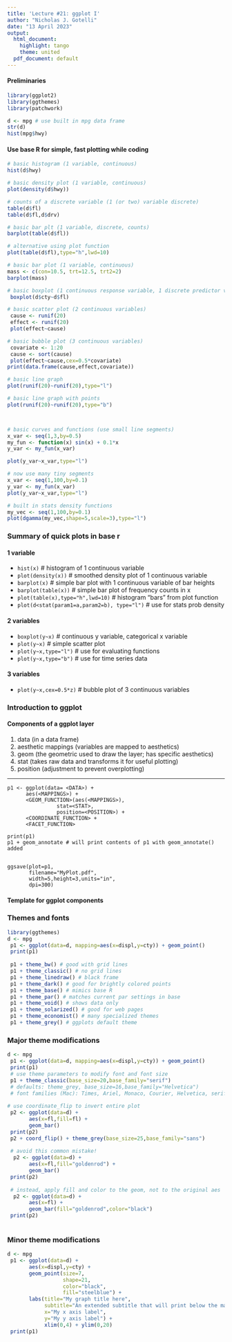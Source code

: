 ```yaml
---
title: 'Lecture #21: ggplot I'
author: "Nicholas J. Gotelli"
date: "13 April 2023"
output:
  html_document:
    highlight: tango
    theme: united
  pdf_document: default
---
```


#### Preliminaries
```r
library(ggplot2)
library(ggthemes)
library(patchwork)

d <- mpg # use built in mpg data frame
str(d)
hist(mpg$hwy)

```

#### Use base R for simple, fast plotting while coding

```r
# basic histogram (1 variable, continuous)
hist(d$hwy)

# basic density plot (1 variable, continuous)
plot(density(d$hwy))

# counts of a discrete variable (1 (or two) variable discrete)
table(d$fl)
table(d$fl,d$drv)

# basic bar plt (1 variable, discrete, counts)
barplot(table(d$fl))

# alternative using plot function
plot(table(d$fl),type="h",lwd=10)

# basic bar plot (1 variable, continuous)
mass <- c(con=10.5, trt=12.5, trt2=2)
barplot(mass)

# basic boxplot (1 continuous response variable, 1 discrete predictor variable)
 boxplot(d$cty~d$fl)

# basic scatter plot (2 continuous variables)
 cause <- runif(20)
 effect <- runif(20)
 plot(effect~cause)

# basic bubble plot (3 continuous variables)
 covariate <- 1:20
 cause <- sort(cause)
 plot(effect~cause,cex=0.5*covariate)
print(data.frame(cause,effect,covariate))

# basic line graph
plot(runif(20)~runif(20),type="l")

# basic line graph with points
plot(runif(20)~runif(20),type="b")



# basic curves and functions (use small line segments)
x_var <- seq(1,3,by=0.5)
my_fun <- function(x) sin(x) + 0.1*x
y_var <- my_fun(x_var)

plot(y_var~x_var,type="l")

# now use many tiny segments
x_var <- seq(1,100,by=0.1)
y_var <- my_fun(x_var)
plot(y_var~x_var,type="l")

# built in stats density functions
my_vec <- seq(1,100,by=0.1)
plot(dgamma(my_vec,shape=5,scale=3),type="l")

```
### Summary of quick plots in base r

#### 1 variable
- `hist(x)` # histogram of 1 continuous variable
- `plot(density(x))` # smoothed density plot of 1 continuous variable
- `barplot(x)` # simple bar plot with 1 continuous variable of bar heights
- `barplot(table(x))` # simple bar plot of frequency counts in x 
- `plot(table(x),type="h",lwd=10)` # histogram "bars" from plot function
- `plot(d<stat(param1=a,param2=b), type="l")` # use for stats prob density

#### 2 variables
- `boxplot(y~x)` # continuous y variable, categorical x variable
- `plot(y~x)` # simple scatter plot
- `plot(y~x,type="l")` # use for evaluating functions
- `plot(y~x,type="b")` # use for time series data

#### 3 variables
- `plot(y~x,cex=0.5*z)` # bubble plot of 3 continuous variables

### Introduction to ggplot

#### Components of a ggplot layer
1. data (in a data frame)
2. aesthetic mappings (variables are mapped to aesthetics)
3. geom (the geometric used to draw the layer; has specific aesthetics)
4. stat (takes raw data and transforms it for useful plotting)
5. position (adjustment to prevent overplotting)

---

```
p1 <- ggplot(data= <DATA>) +
      aes(<MAPPINGS>) + 
      <GEOM_FUNCTION>(aes(<MAPPINGS>),
                stat=<STAT>,
                position=<POSITION>) +
      <COORDINATE_FUNCTION> +
      <FACET_FUNCTION>

print(p1)
p1 + geom_annotate # will print contents of p1 with geom_annotate() added


ggsave(plot=p1,
       filename="MyPlot.pdf",
       width=5,height=3,units="in",
       dpi=300)
```

#### Template for ggplot components
### Themes and fonts

```r
library(ggthemes)
d <- mpg
 p1 <- ggplot(data=d, mapping=aes(x=displ,y=cty)) + geom_point()
 print(p1)
 
 p1 + theme_bw() # good with grid lines
 p1 + theme_classic() # no grid lines
 p1 + theme_linedraw() # black frame
 p1 + theme_dark() # good for brightly colored points
 p1 + theme_base() # mimics base R
 p1 + theme_par() # matches current par settings in base
 p1 + theme_void() # shows data only
 p1 + theme_solarized() # good for web pages
 p1 + theme_economist() # many specialized themes
 p1 + theme_grey() # ggplots default theme
``` 

### Major theme modifications 

```r
d <- mpg
 p1 <- ggplot(data=d, mapping=aes(x=displ,y=cty)) + geom_point()
 print(p1)
 # use theme parameters to modify font and font size
 p1 + theme_classic(base_size=20,base_family="serif")
 # defaults: theme_grey, base_size=16,base_family="Helvetica")
 # font families (Mac): Times, Ariel, Monaco, Courier, Helvetica, serif,sans
 
# use coordinate_flip to invert entire plot
 p2 <- ggplot(data=d) +
       aes(x=fl,fill=fl) + 
       geom_bar()
 print(p2)
 p2 + coord_flip() + theme_grey(base_size=25,base_family="sans")
 
 # avoid this common mistake!
  p2 <- ggplot(data=d) +
       aes(x=fl,fill="goldenrod") + 
       geom_bar()
 print(p2)
 
 # instead, apply fill and color to the geom, not to the original aes
  p2 <- ggplot(data=d) +
       aes(x=fl) + 
       geom_bar(fill="goldenrod",color="black")
 print(p2)
 
```

### Minor theme modifications
```r
d <- mpg
 p1 <- ggplot(data=d) +
       aes(x=displ,y=cty) + 
       geom_point(size=7,
                  shape=21,
                  color="black",
                  fill="steelblue") +
       labs(title="My graph title here",
            subtitle="An extended subtitle that will print below the main title",
            x="My x axis label",
            y="My y axis label") +
            xlim(0,4) + ylim(0,20)
 print(p1)
 
```


